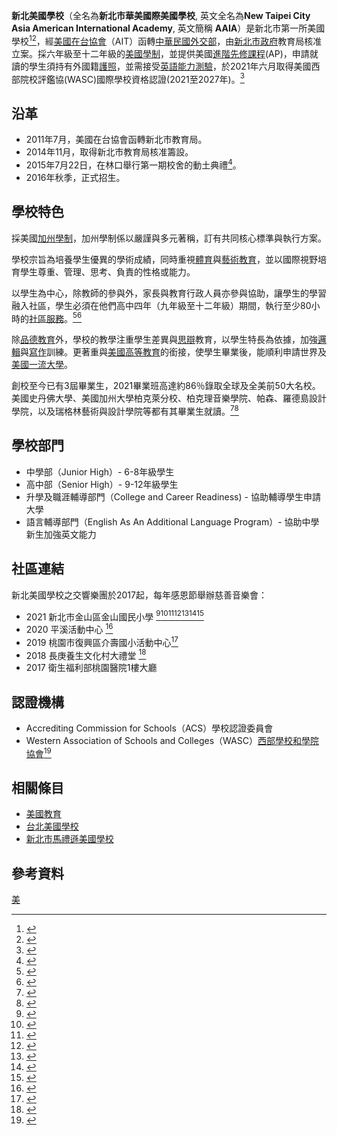{{Advert|time=2021-01-26T18:26:00+00:00}}
'''新北美國學校'''（全名為'''新北市華美國際美國學校''', 英文全名為'''New Taipei City Asia American International Academy''', 英文簡稱 '''AAIA'''）是新北市第一所美國學校<ref>{{Cite web|title=新北第一所外僑學校動土 明年秋季招生|url=https://news.ltn.com.tw/news/life/breakingnews/1387895|accessdate=2021-01-25|author=|date=2015-07-22|last=|format=|work=|publisher=|language=|archive-date=2021-02-01|archive-url=https://web.archive.org/web/20210201222030/https://news.ltn.com.tw/news/life/breakingnews/1387895|dead-url=no}}</ref><ref>{{Cite web|title=新北第一所美國學校 學費破百萬 家長搶破頭 - YouTube|url=https://www.youtube.com/watch?v=kXQimbhu4ok&feature=youtu.be|accessdate=2021-01-26|author=|date=|format=|work=|publisher=|language=|archive-date=2021-02-13|archive-url=https://web.archive.org/web/20210213041136/https://www.youtube.com/watch?v=kXQimbhu4ok&feature=youtu.be|dead-url=no}}</ref>，經[[美國在台協會|美國在台協會]]（AIT）函轉[[中華民國外交部|中華民國外交部]]，由[[新北市政府|新北市政府]]教育局核准立案。採六年級至十二年級的[[美國教育|美國學制]]，並提供美國[[進階先修課程|進階先修課程]](AP)，申請就讀的學生須持有外國籍[[護照|護照]]，並需接受[[語言能力考試列表#英語|英語能力測驗]]，於2021年六月取得美國西部院校評鑑協(WASC)國際學校資格認證(2021至2027年)。<ref>{{Cite web|title=新北美國學校AAIA 86％畢業生錄取全球及美國前50大名校|url=https://www.chinatimes.com/realtimenews/20210706001753-260421?chdtv|accessdate=2021-07-06|author=|date=|last=|format=|work=|publisher=|language=|archive-date=2021-07-16|archive-url=https://web.archive.org/web/20210716110648/https://www.chinatimes.com/realtimenews/20210706001753-260421?chdtv|dead-url=no}}</ref>


{{Infobox School
| name = 新北市華美國際美國學校<br>{{lang|en|Asia American International Academy (AAIA)}}
| other_name = 新北美國學校
| image = 
| motto = 
| established = 2016年8月
| type = [[台灣國際學校列表|國際私立學校]]
| affiliation = 
| district = {{ROC}} [[新北市|新北市]][[林口區|林口區]]
| founder = Allan Liang, David Lee
| principal = Stephen Cravak
| faculty = 27
| staff = 21
| students = 214
| grades = G6-G12
| colors = 金、紅、藍
| mascot = 獅子
| free_label = 
| free_text = 
| free_label2 = 校地面積
| free_text2 = 
| free_label3 = 校區環境
| free_text3 = 市區
| location = {{ROC}} 244 <br />[[新北市|新北市]][[林口區|林口區]]文化北路一段542巷37弄23號
| tel = +886 2 2606-9030
| website = http://www.aaia.ntpc.edu.tw/

}}

== 沿革 ==
*2011年7月，美國在台協會函轉新北市教育局。
*2014年11月，取得新北市教育局核准籌設。
*2015年7月22日，在林口舉行第一期校舍的動土典禮<ref>{{cite web|title=林口美國學校動土 明年秋季招生|url=https://news.ltn.com.tw/news/local/paper/900379|accessdate=2021-01-26|archive-date=2021-01-30|archive-url=https://web.archive.org/web/20210130170109/https://news.ltn.com.tw/news/local/paper/900379|dead-url=no}}</ref>。
*2016年秋季，正式招生。

== 學校特色 ==
採美國[[K-12|加州學制]]，加州學制係以嚴謹與多元著稱，{{link-en|美國各州政府|State governments of the United States|州政府}}訂有共同核心標準與執行方案。

學校宗旨為培養學生優異的學術成績，同時重視[[體育|體育]]與[[藝術教育|藝術教育]]，並以國際視野培育學生尊重、管理、思考、負責的性格或能力。

以學生為中心，除教師的參與外，家長與教育行政人員亦參與協助，讓學生的學習融入社區，學生必須在他們高中四年（九年級至十二年級）期間，執行至少80小時的[[社區服務|社區服務]]。<ref>{{Cite web|title=新北華美國際美國學校，感恩節送樂音到偏鄉|url=https://www.allnews.tw/news/15980|accessdate=2021-01-25|author=|date=|format=|work=|publisher=|language=|archive-date=2021-01-26|archive-url=https://web.archive.org/web/20210126173539/https://allnews.tw/news/15980|dead-url=no}}</ref><ref>{{Cite web|title=新北防疫接軌雙語 學生搭時事學英語 2020/03/03|url=https://www.taiwannews.com.tw/ch/news/3884546|accessdate=2021-01-25|author=|date=|last=|format=|work=|publisher=|language=|archive-date=2021-01-30|archive-url=https://web.archive.org/web/20210130223426/https://www.taiwannews.com.tw/ch/news/3884546|dead-url=no}}</ref>

除[[品德教育|品德教育]]外，學校的教學注重學生差異與[[思辯哲學|思辯]]教育，以學生特長為依據，加強[[邏輯|邏輯]]與[[作文|寫作]]訓練。更著重與[[美國高等教育|美國高等教育]]的銜接，使學生畢業後，能順利申請世界及[[美洲大學協會|美國一流大學]]。

創校至今已有3屆畢業生，2021畢業班高達約86％錄取全球及全美前50大名校。美國史丹佛大學、美國加州大學柏克萊分校、柏克理音樂學院、帕森、羅德島設計學院，以及瑞格林藝術與設計學院等都有其畢業生就讀。<ref>{{Cite web|title=新北美國學校畢業生 近9成錄取全球及全美前50大名校|url=https://udn.com/news/story/6885/5581338?from=udn-ch1_breaknews-1-0-news|accessdate=2021-07-06|author=|date=|last=|format=|work=|publisher=|language=|archive-date=2021-07-17|archive-url=https://web.archive.org/web/20210717050650/https://udn.com/news/story/6885/5581338?from=udn-ch1_breaknews-1-0-news|dead-url=no}}</ref><ref>{{Cite web|title=新北美國學校畢業生超強！逾8成錄取全球前50大名校|url=https://tw.appledaily.com/local/20210706/Z3QXF3NQPVGZ7MILVEIMLN5UDA/|accessdate=2021-07-06|author=|date=|last=|format=|work=|publisher=|language=|archive-date=2021-07-15|archive-url=https://web.archive.org/web/20210715230353/https://tw.appledaily.com/local/20210706/Z3QXF3NQPVGZ7MILVEIMLN5UDA/|dead-url=no}}</ref>

== 學校部門 ==
* 中學部（Junior High）- 6-8年級學生
* 高中部（Senior High）- 9-12年級學生
* 升學及職涯輔導部門（College and Career Readiness) - 協助輔導學生申請大學 
* 語言輔導部門（English As An Additional Language Program）- 協助中學新生加強英文能力

== 社區連結 ==
新北美國學校之交響樂團於2017起，每年感恩節舉辦慈善音樂會：

*2021 新北市金山區金山國民小學 <ref>{{cite web|title=把迪士尼金曲帶到偏鄉 新北美國學校感恩節赴金山國小送暖|url=https://news.ltn.com.tw/news/life/breakingnews/3747109|accessdate=2021-11-29|archive-date=2021-11-29|archive-url=https://web.archive.org/web/20211129082115/https://news.ltn.com.tw/news/life/breakingnews/3747109|dead-url=no}}</ref><ref>{{cite web|title=新北美國學校感恩節慈善音樂會 金山演奏迪士尼金曲|url=https://www.chinatimes.com/realtimenews/20211125001292-260405?chdtv|accessdate=2021-11-29|archive-date=2021-11-29|archive-url=https://web.archive.org/web/20211129074959/https://www.chinatimes.com/realtimenews/20211125001292-260405?chdtv|dead-url=no}}</ref><ref>{{cite web|title=感恩惜福樂音飄揚金山! 美國學校感恩節慈善音樂會傳遞溫暖與關懷|url=https://www.storm.mg/localarticle/4064639|accessdate=2021-11-29|archive-date=2021-11-29|archive-url=https://web.archive.org/web/20211129075619/https://www.storm.mg/localarticle/4064639|dead-url=no}}</ref><ref>{{cite web|title=新北美國學校感恩節慈善音樂會 感恩惜福樂音飄揚到金山|url=https://www.ner.gov.tw/news/619e01e3a5b23300076d9b6b|accessdate=2021-11-29|archive-date=2021-11-24|archive-url=https://web.archive.org/web/20211124230304/https://www.ner.gov.tw/news/619e01e3a5b23300076d9b6b|dead-url=no}}</ref><ref>{{cite web|title=林口美國學校感恩節慈善音樂會|url=http://www.tssdnews.com.tw/?FID=14&CID=588540|accessdate=2021-11-29|archive-date=2021-11-29|archive-url=https://web.archive.org/web/20211129074954/http://www.tssdnews.com.tw/?FID=14&CID=588540|dead-url=no}}</ref><ref>{{cite web|title=新北美國學校感恩節慈善音樂會 感恩惜福樂音飄揚到金山|url=https://www.taiwantimes.com.tw/app-container/app-content/new/new-content-detail?blogId=blog-4eaee8a9-01fa-4e4c-978f-a1600d6ec2b5&currentCategory=10|accessdate=2021-11-29|archive-date=2021-11-29|archive-url=https://web.archive.org/web/20211129074955/https://www.taiwantimes.com.tw/app-container/app-content/new/new-content-detail?blogId=blog-4eaee8a9-01fa-4e4c-978f-a1600d6ec2b5&currentCategory=10|dead-url=no}}</ref><ref>{{cite web|title=新北美國學校感恩節慈善音樂會 感恩惜福樂音飄揚到金山|url=http://tbnews.com.tw/general/20211124-25915.html|accessdate=2021-11-29|archive-date=2021-11-29|archive-url=https://web.archive.org/web/20211129080041/http://tbnews.com.tw/general/20211124-25915.html|dead-url=no}}</ref>
*2020 平溪活動中心 <ref>{{cite web|title=新北華美國際美國學校感恩節慈善音樂會送樂音到偏鄉|url=https://www.taiwannews.com.tw/ch/news/4063030|accessdate=2021-01-26|archive-date=2021-02-02|archive-url=https://web.archive.org/web/20210202215552/https://www.taiwannews.com.tw/ch/news/4063030|dead-url=no}}</ref>
*2019 桃園市復興區介壽國小活動中心<ref>{{cite web |title=新北美國學校AAIA感恩節慈善音樂會 |url=https://tnews.cc/03/newscon851323.htm |accessdate=2021-01-26 |archive-date=2021-02-06 |archive-url=https://web.archive.org/web/20210206011056/https://tnews.cc/03/newscon851323.htm |dead-url=no }}</ref>
*2018 長庚養生文化村大禮堂 <ref>{{cite web|title=感恩惜福樂音飄揚|url=https://tnews.cc/022/Newscon99086.htm|accessdate=2021-01-26|archive-date=2021-01-31|archive-url=https://web.archive.org/web/20210131025430/https://tnews.cc/022/Newscon99086.htm|dead-url=no}}</ref>
*2017 衛生福利部桃園醫院1樓大廳


== 認證機構 ==
*Accrediting Commission for Schools（ACS）學校認證委員會
*Western Association of Schools and Colleges（WASC）[[西部學校和學院協會|西部學校和學院協會]]<ref>{{Cite web|title=AAIA|url=http://www.aaia.ntpc.edu.tw/index.php|accessdate=2021-01-25|work=www.aaia.ntpc.edu.tw|archive-date=2021-01-28|archive-url=https://web.archive.org/web/20210128060104/http://www.aaia.ntpc.edu.tw/index.php|dead-url=no}}</ref>

== 相關條目 ==

*[[美國教育|美國教育]]
*[[台北美國學校|台北美國學校]]
*[[新北市馬禮遜美國學校|新北市馬禮遜美國學校]]

== 參考資料 ==



[[category:台灣國際學校|美]]